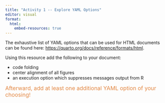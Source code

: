 ```yaml
---
title: "Activity 1 -- Explore YAML Options"
editor: visual
format: 
  html:
    embed-resources: true
---
```


The exhaustive list of YAML options that can be used for HTML documents can be found here: <https://quarto.org/docs/reference/formats/html>.

Using this resource add the following to your document:

-   code folding
-   center alignment of all figures
-   an execution option which suppresses messages output from R

[Afterward, add at least one additional YAML option of your choosing!]{style="font-size: 1.25em; color: #e28743"}
